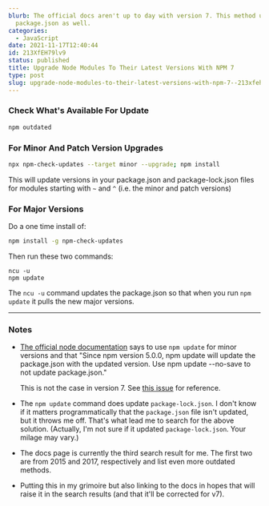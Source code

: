 ```yaml
---
blurb: The official docs aren't up to day with version 7. This method updates
  package.json as well.
categories:
  - JavaScript
date: 2021-11-17T12:40:44
id: 213XfEH79lv9
status: published
title: Upgrade Node Modules To Their Latest Versions With NPM 7
type: post
slug: upgrade-node-modules-to-their-latest-versions-with-npm-7--213xfeh79lv9
---
```



### Check What's Available For Update

```bash
npm outdated
```


### For Minor And Patch Version Upgrades


```bash
npx npm-check-updates --target minor --upgrade; npm install
```

This will update versions in your package.json and package-lock.json files for modules starting with `~` and `^` (i.e. the minor and patch versions)



### For Major Versions

Do a one time install of:

```bash
npm install -g npm-check-updates
```

Then run these two commands:

```
ncu -u
npm update
```

The `ncu -u` command updates the package.json so that when you run `npm update` it pulls the new major versions.

---

### Notes

- [The official node documentation](https://nodejs.dev/learn/update-all-the-nodejs-dependencies-to-their-latest-version) says to use `npm update` for minor versions and that "Since npm version 5.0.0, npm update will update the package.json with the updated version. Use npm update --no-save to not update package.json."

    This is not the case in version 7. See [this issue](https://github.com/npm/cli/issues/2704) for reference. 
    
- The `npm update` command does update `package-lock.json`. I don't know if it matters programmatically that the `package.json` file isn't updated, but it throws me off. That's what lead me to search for the above solution. (Actually, I'm not sure if it updated `package-lock.json`. Your milage may vary.)

- The docs page is currently the third search result for me. The first two are from 2015 and 2017, respectively and list even more outdated methods. 

- Putting this in my grimoire but also linking to the docs in hopes that will raise it in the search results (and that it'll be corrected for v7).

 



